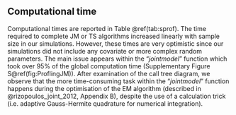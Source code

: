 ## Computational time
 
Computational times are reported in Table \@ref(tab:sprof).
The time required to complete JM or TS algorithms increased linearly with sample size in our simulations. 
However, these times are very optimistic since our simulations did not include any covariate or more complex random parameters. 
The main issue appears within the "_jointmodel_" function which took over 95% of the global computation time (Supplementary Figure S\@ref(fig:ProflingJM)). 
After examination of the call tree diagram, we observe that the more time-consuming task within the "_jointmodel_" function happens during the optimisation of the EM algorithm (described in @rizopoulos_joint_2012, Appendix B), despite the use of a calculation trick (i.e. adaptive Gauss-Hermite quadrature for numerical integration).
